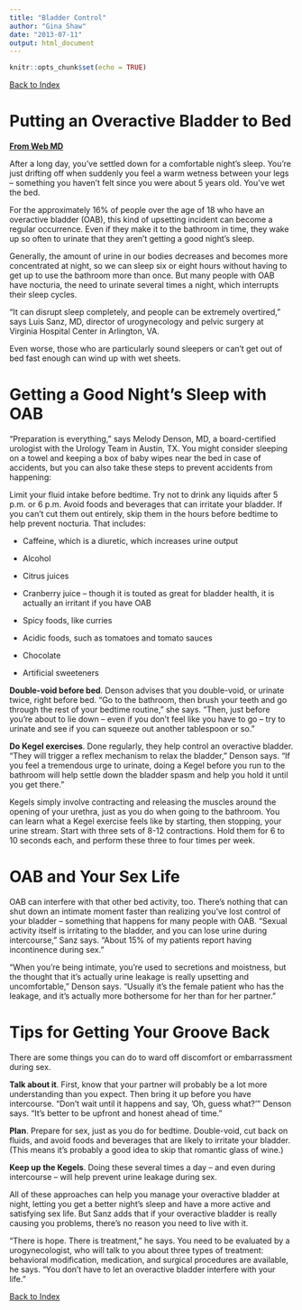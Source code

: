 ```yaml
---
title: "Bladder Control"
author: "Gina Shaw"
date: "2013-07-11"
output: html_document
---
```


```r
knitr::opts_chunk$set(echo = TRUE)
```
[Back to Index](../README.html)

# Putting an Overactive Bladder to Bed

[**From Web MD**](https://www.webmd.com/urinary-incontinence-oab/features/putting-an-overactive-bladder)

After a long day, you’ve settled down for a comfortable night’s sleep. You’re just drifting off when suddenly you feel a warm wetness between your legs -- something you haven’t felt since you were about 5 years old. You’ve wet the bed.

For the approximately 16% of people over the age of 18 who have an overactive bladder (OAB), this kind of upsetting incident can become a regular occurrence. Even if they make it to the bathroom in time, they wake up so often to urinate that they aren’t getting a good night’s sleep.

Generally, the amount of urine in our bodies decreases and becomes more concentrated at night, so we can sleep six or eight hours without having to get up to use the bathroom more than once. But many people with OAB have nocturia, the need to urinate several times a night, which interrupts their sleep cycles.

“It can disrupt sleep completely, and people can be extremely overtired,” says Luis Sanz, MD, director of urogynecology and pelvic surgery at Virginia Hospital Center in Arlington, VA.

Even worse, those who are particularly sound sleepers or can’t get out of bed fast enough can wind up with wet sheets.

# Getting a Good Night’s Sleep with OAB

“Preparation is everything,” says Melody Denson, MD, a board-certified urologist with the Urology Team in Austin, TX. You might consider sleeping on a towel and keeping a box of baby wipes near the bed in case of accidents, but you can also take these steps to prevent accidents from happening:

Limit your fluid intake before bedtime. Try not to drink any liquids after 5 p.m. or 6 p.m.
Avoid foods and beverages that can irritate your bladder. If you can’t cut them out entirely, skip them in the hours before bedtime to help prevent nocturia. That includes:

- Caffeine, which is a diuretic, which increases urine output

- Alcohol

- Citrus juices

- Cranberry juice -- though it is touted as great for bladder health, it is actually an irritant if you have OAB

- Spicy foods, like curries

- Acidic foods, such as tomatoes and tomato sauces

- Chocolate

- Artificial sweeteners

**Double-void before bed**. Denson advises that you double-void, or urinate twice, right before bed. “Go to the bathroom, then brush your teeth and go through the rest of your bedtime routine,” she says. “Then, just before you’re about to lie down -- even if you don’t feel like you have to go -- try to urinate and see if you can squeeze out another tablespoon or so.”

**Do Kegel exercises**. Done regularly, they help control an overactive bladder. “They will trigger a reflex mechanism to relax the bladder,” Denson says. “If you feel a tremendous urge to urinate, doing a Kegel before you run to the bathroom will help settle down the bladder spasm and help you hold it until you get there.”

Kegels simply involve contracting and releasing the muscles around the opening of your urethra, just as you do when going to the bathroom. You can learn what a Kegel exercise feels like by starting, then stopping, your urine stream. Start with three sets of 8-12 contractions. Hold them for 6 to 10 seconds each, and perform these three to four times per week.

# OAB and Your Sex Life

OAB can interfere with that other bed activity, too. There’s nothing that can shut down an intimate moment faster than realizing you’ve lost control of your bladder -- something that happens for many people with OAB. “Sexual activity itself is irritating to the bladder, and you can lose urine during intercourse,” Sanz says. “About 15% of my patients report having incontinence during sex.”

“When you’re being intimate, you’re used to secretions and moistness, but the thought that it’s actually urine leakage is really upsetting and uncomfortable,” Denson says. “Usually it’s the female patient who has the leakage, and it’s actually more bothersome for her than for her partner.”

# Tips for Getting Your Groove Back

There are some things you can do to ward off discomfort or embarrassment during sex.

**Talk about it**. First, know that your partner will probably be a lot more understanding than you expect. Then bring it up before you have intercourse. “Don’t wait until it happens and say, ’Oh, guess what?’” Denson says. “It’s better to be upfront and honest ahead of time.”

**Plan**. Prepare for sex, just as you do for bedtime. Double-void, cut back on fluids, and avoid foods and beverages that are likely to irritate your bladder. (This means it’s probably a good idea to skip that romantic glass of wine.)

**Keep up the Kegels**. Doing these several times a day -- and even during intercourse -- will help prevent urine leakage during sex.

All of these approaches can help you manage your overactive bladder at night, letting you get a better night’s sleep and have a more active and satisfying sex life. But Sanz adds that if your overactive bladder is really causing you problems, there’s no reason you need to live with it.

“There is hope. There is treatment,” he says. You need to be evaluated by a urogynecologist, who will talk to you about three types of treatment: behavioral modification, medication, and surgical procedures are available, he says. “You don’t have to let an overactive bladder interfere with your life.”

[Back to Index](../README.html)

